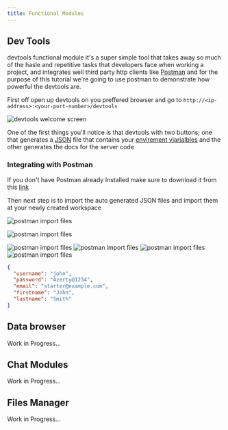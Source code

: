 ```yaml
---
title: Functional Modules
---
```


## Dev Tools

devtools functional module it's a super simple tool that takes away so much of the hasle and repetitive tasks that developers face when working a project, and integrates well third party http clients like [Postman](https://www.postman.com/) and for the purpose of this tutorial we're going to use postman to demonstrate how powerful the devtools are.

First off open up devtools on you preffered browser and go to `http://<ip-address>:<your-port-number>/devtools`

![devtools welcome screen](../images/devtools/devtools_welcome_screen.png)

One of the first things you'll notice is that devtools with two buttons; one that generates a [JSON](https://www.json.org/json-en.html) file that contains your [envirement viarialbles](link/to/env/vars) and the other generates the docs for the server code

### Integrating with Postman

If you don't have Postman already Installed make sure to download it from this [link](https://www.postman.com/)

Then next step is to import the auto generated JSON files and import them at your newly created workspace

![postman import files](../images/devtools/postman.png)

![postman import files](../images/devtools/postman_import.png)

![postman import files](../images/devtools/postman_docs.png)
![postman import files](../images/devtools/postman_env.png)
![postman import files](../images/devtools/postman_request.png)
![postman import files](../images/devtools/postman_response.png)

```json title=.env/.defaults.json lineNumbers=true
{
  "username": "john",
  "password": "Azerty@1234",
  "email": "starter@example.com",
  "firstname": "John",
  "lastname": "Smith"
}
```

## Data browser

Work in Progress...

## Chat Modules

Work in Progress...

## Files Manager

Work in Progress...
